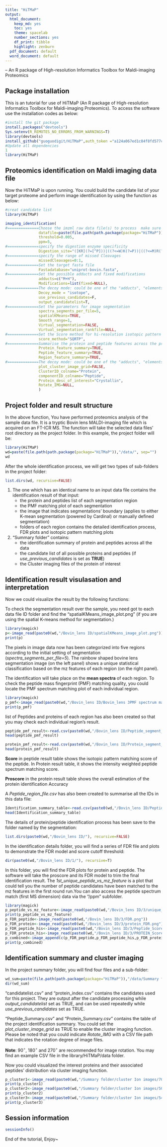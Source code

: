 ```yaml
---
title: "HiTMaP"
output:
  html_document: 
    keep_md: yes
    toc: yes
    theme: spacelab
    number_sections: yes
    df_print: tibble
    highlight: zenburn
  pdf_document: default
  word_document: default
---
```

-- An R package of High-resolution Informatics Toolbox for Maldi-imaging Proteomics


## Package installation
This is an tutorial for use of HiTMaP (An R package of High-resolution Informatics Toolbox for Maldi-imaging Proteomics). To access the software use the installation codes as below: 

```r
#install the git package
install.packages("devtools")
Sys.setenv(R_REMOTES_NO_ERRORS_FROM_WARNINGS=T)
library(devtools)
install_github("guoguodigit/HiTMaP",auth_token ="a124a067ed1c84f8fd577c972845573922f1bb0f",force=T)
#Update all dependencies
1
library(HiTMaP)
```


## Proteomics identification on Maldi imaging data file 

Now the HiTMaP is upon running. You could build the candidate list of your target proteome and perform image identification by using the function as below:

```r
#creat candidate list
library(HiTMaP)

imaging_identification(
#==============Choose the imzml raw data file(s) to process  make sure the fasta file in the same folder
               datafile=paste(file.path(path.package(package="HiTMaP")),"/data/Bovin_lens.imzML", sep=""),
               threshold=0.005, 
               ppm=5,
#==============specify the digestion enzyme specificity
               Digestion_site="([KR](?=[^P]))|((?<=W)K(?=P))|((?<=M)R(?=P))",
#==============specify the range of missed Cleavages
               missedCleavages=0:1,
#==============Set the target fasta file
               Fastadatabase="uniprot-bovin.fasta",
#==============Set the possible adducts and fixed modifications
               adducts=c("M+H"),
               Modifications=list(fixed=NULL),
#==============The decoy mode: could be one of the "adducts", "elements" or "isotope"
               Decoy_mode = "isotope",
               use_previous_candidates=F,
               output_candidatelist=T,
#==============Set the parameters for image segmentation
               spectra_segments_per_file=5,
               spatialKMeans=TRUE,
               Smooth_range=1,
               Virtual_segmentation=FALSE,
               Virtual_segmentation_rankfile=NULL,
#==============Set the Score method for hi-resolution isotopic pattern matching
               score_method="SQRTP",
#==============Summarise the protein and peptide features across the project the result can be found at the summary folder
               Protein_feature_summary=TRUE,
               Peptide_feature_summary=TRUE,
               Region_feature_summary=TRUE,
#==============The decoy mode: could be one of the "adducts", "elements" or "isotope"
               plot_cluster_image_grid=FALSE,
               ClusterID_colname="Protein",
               componentID_colname="Peptide",
               Protein_desc_of_interest="Crystallin",
               Rotate_IMG=NULL,
               )
```


## Project folder and result structure 

In the above function, You have performed proteomics analysis of the sample data file. It is a tryptic Bovin lens MALDI-imaging file which is acquired on an FT-ICR MS.
The function will take the selected data files' root directory as the project folder.
In this example, the project folder will be:

```r
library(HiTMaP)
wd=paste(file.path(path.package(package="HiTMaP")),"/data/", sep="")
wd

```


After the whole identification process, we will get two types of sub-folders in the project folder:

```r
list.dirs(wd, recursive=FALSE)
```

1. The one which has an identical name to an input data file contains the identification result of that input:
   + the protein and peptides list of each segmentation region
   + the PMF matching plot of each segmentation
   + the image that indicates segmentations' boundary (applies to either K-mean segmentation (powered by Cardinal) or manually defined segmentation)
   + folders of each region contains the detailed identification process, FDR plots and isotopic pattern matching plots

2. "Summary folder" contains: 
   + the identification summary of protein and peptides across all the data
   + the candidate list of all possible proteins and peptides (if *use_previous_candidates* is set as **TRUE**)
   + the Cluster imaging files of the protein of interest
   
   
## Identification result visulasation and interpretation

Now we could visualize the result by the following functions:

To check the segmentation result over the sample, you need got to each data file ID folder and find the "spatialKMeans_image_plot.png" (if you are using the spatial K-means method for segmentation.)

```r
library(magick)
p<-image_read(paste0(wd,"/Bovin_lens ID/spatialKMeans_image_plot.png"))
print(p)
```

The pixels in image data now has been categorized into five regions according to the initial setting of segmentation (*spectra_segments_per_file=5*). The rainbow shaped bovine lens segmentation image (on the left panel) shows a unique statistical classification based on the mz features of each region (on the right panel).

The identification will take place on the **mean spectra** of each region. To check the peptide mass fingerprint (PMF) matching quality, 
you could locate the PMF spectrum matching plot of each individual region.

```r
library(magick)
p_pmf<-image_read(paste0(wd,"/Bovin_lens ID/Bovin_lens 3PMF spectrum match.png"))
print(p_pmf)
```

list of Peptides and proteins of each region has also been created so that you may check each individual region's result.

```r
peptide_pmf_result<-read.csv(paste0(wd,"/Bovin_lens ID/Peptide_segment_PMF_RESULT_3.csv"))
head(peptide_pmf_result)
```

```r
protein_pmf_result<-read.csv(paste0(wd,"/Bovin_lens ID/Protein_segment_PMF_RESULT_3.csv"))
head(protein_pmf_result)
```

**Score** in peptide result table shows the isotopic pattern matching score of the peptide. In Protein result table, it shows the intensity weighted peptide spectrum matching score.

**Proscore** in the protein result table shows the overall estimation of the protein identification Accuracy

A *Peptide_region_file.csv* has also been created to summarise all the IDs in this data file:

```r
Identification_summary_table<-read.csv(paste0(wd,"/Bovin_lens ID/Peptide_region_file.csv"))
head(Identification_summary_table)
```

The details of protein/peptide identification process has been save to the folder named by the segmentation:

```r
list.dirs(paste0(wd,"/Bovin_lens ID/"), recursive=FALSE)
```
In the identification details folder, you will find a series of FDR file and plots to demonstrate the FDR model and score cutoff threshold:

```r
dir(paste0(wd,"/Bovin_lens ID/1/"), recursive=T)
```

In this folder, you will find the FDR plots for protein and peptide. The software will take the proscore and its FDR model to trim the final identification result. The *1st_unique_peptide_vs_mz_feature* is a plot that could tell you the number of peptide candidates have been matched to the mz features in the first round run.You can also access the peptide spectrum match (first MS dimension) data via the "/ppm" subfolder.

```r
library(magick)
p_peptide_vs_mz_feature<-image_read(paste0(wd,"/Bovin_lens ID/3/unique_peptide_ranking_vs_mz_feature.png"))
print(p_peptide_vs_mz_feature)
p_FDR_peptide<-image_read(paste0(wd,"/Bovin_lens ID/3/FDR.png"))
p_FDR_protein<-image_read(paste0(wd,"/Bovin_lens ID/3/protein_FDR.png"))
p_FDR_peptide_his<-image_read(paste0(wd,"/Bovin_lens ID/3/Peptide_Score_histogram_target-decoy.png"))
p_FDR_protein_his<-image_read(paste0(wd,"/Bovin_lens ID/3/PROTEIN_Score_histogram.png"))
p_combined<-image_append(c(p_FDR_peptide,p_FDR_peptide_his,p_FDR_protein,p_FDR_protein_his))
print(p_combined)

```



## Identification summary and cluster imaging

In the project summary folder, you will find four files and a sub-folder:
```r
wd_sum=paste(file.path(path.package(package="HiTMaP")),"/data/Summary folder", sep="")
dir(wd_sum)
```

"candidatelist.csv" and "protein_index.csv" contains the candidates used for this project. They are output after the candidate processing while *output_candidatelist* set as TRUE, and can be used repeatedly while *use_previous_candidates* set as TRUE.

"Peptide_Summary.csv" and "Protein_Summary.csv" contains the table of the project identification summary. You could set the *plot_cluster_image_grid* as TRUE to enable the cluster imaging function. Please be noted that you could indicate *Rotate_IMG* with a CSV file path that indicates the rotation degree of image files. 

**Note**: 90$^\circ$, 180$^\circ$ and 270$^\circ$ are recommended for image rotation. You may find an example CSV file in the library/HiTMaP/data folder.

Now you could visualized the interest proteins and their associated peptides' distribution via cluster imaging function.

```r
p_cluster1<-image_read(paste0(wd,"/Summary folder/cluster Ion images/705_cluster_plot_sum_flex.png"))
print(p_cluster1)
p_cluster2<-image_read(paste0(wd,"/Summary folder/cluster Ion images/5027_cluster_plot_sum_flex.png"))
print(p_cluster2)
p_cluster3<-image_read(paste0(wd,"/Summary folder/cluster Ion images/5479_cluster_plot_sum_flex.png"))
print(p_cluster3)
```

## Session information

```r
sessionInfo()
```





End of the tutorial, Enjoy~
